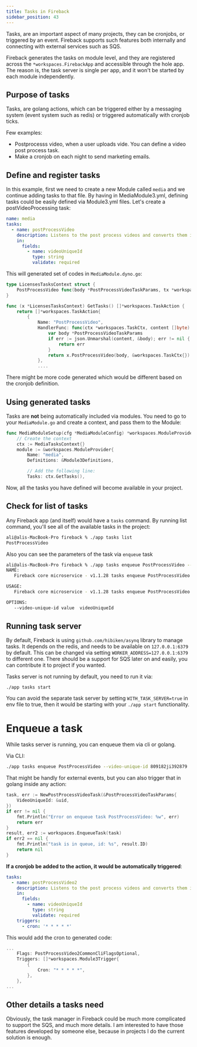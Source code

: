 ```yaml
---
title: Tasks in Fireback
sidebar_position: 43
---
```


Tasks, are an important aspect of many projects, they can be cronjobs, or triggered
by an event. Fireback supports such features both internally and connecting with external
services such as SQS.

Fireback generates the tasks on module level, and they are registered across the `*workspaces.FirebackApp`
and accessible through the hole app. The reason is, the task server is single per app, 
and it won't be started by each module independently.

## Purpose of tasks

Tasks, are golang actions, which can be triggered either by a messaging system (event system such as redis) or
triggered automatically with cronjob ticks.

Few examples:

- Postprocesss video, when a user uploads vide. You can define a video post process task.
- Make a cronjob on each night to send marketing emails.

## Define and register tasks

In this example, first we need to create a new Module called `media` and we continue adding tasks
to that file.
By having in MediaModule3.yml, defining tasks could be easily defined via Module3.yml files.
Let's create a postVideoProcessing task:

```yaml
name: media
tasks:
  - name: postProcessVideo
    description: Listens to the post process videos and converts them into different sizes
    in:
      fields:
        - name: videoUniqueId
          type: string
          validate: required
```

This will generated set of codes in `MediaModule.dyno.go`: 

```go
type LicensesTasksContext struct {
	PostProcessVideo func(body *PostProcessVideoTaskParams, tx *workspaces.TaskCtx) error
}

func (x *LicensesTasksContext) GetTasks() []*workspaces.TaskAction {
	return []*workspaces.TaskAction{
		{
			Name: "PostProcessVideo",
			HandlerFunc: func(ctx *workspaces.TaskCtx, content []byte) error {
				var body *PostProcessVideoTaskParams
				if err := json.Unmarshal(content, &body); err != nil {
					return err
				}
				return x.PostProcessVideo(body, &workspaces.TaskCtx{})
			},
            ....
```

There might be more code generated which would be different based on the cronjob definition.

## Using generated tasks

Tasks are **not** being automatically included via modules. You need to go to your `MediaModule.go` and create
a context, and pass them to the Module:

```go
func MediaModuleSetup(cfg *MediaModuleConfig) *workspaces.ModuleProvider {
	// Create the context
	ctx := MediaTasksContext{}
	module := &workspaces.ModuleProvider{
		Name: "media",
        Definitions: &Module3Definitions,

		// Add the following line:
		Tasks: ctx.GetTasks(),
```

Now, all the tasks you have defined will become available in your project.

## Check for list of tasks

Any Fireback app (and itself) would have a `tasks` command. By running list command, you'll see all of the
available tasks in the project:

```bash
ali@alis-MacBook-Pro fireback % ./app tasks list
PostProcessVideo
```

Also you can see the parameters of the task via `enqueue` task

```bash
ali@alis-MacBook-Pro fireback % ./app tasks enqueue PostProcessVideo --help
NAME:
   Fireback core microservice - v1.1.28 tasks enqueue PostProcessVideo - 

USAGE:
   Fireback core microservice - v1.1.28 tasks enqueue PostProcessVideo [command options] [arguments...]

OPTIONS:
   --video-unique-id value  videoUniqueId
```

## Running task server

By default, Fireback is using `github.com/hibiken/asynq` library to manage tasks.
It depends on the redis, and needs to be available on `127.0.0.1:6379` by default.
This can be changed via setting `WORKER_ADDRESS=127.0.0.1:6379` to different one.
There should be a support for SQS later on and easily, you can contribute it to project if you wanted.

Tasks server is not running by default, you need to run it via:

```
./app tasks start
```

You can avoid the separate task server by setting `WITH_TASK_SERVER=true` in env file to true,
then it would be starting with your `./app start` functionality.

# Enqueue a task

While tasks server is running, you can enqueue them via cli or golang.

Via CLI:

```bash
./app tasks enqueue PostProcessVideo --video-unique-id 809182ji392879
```

That might be handly for external events, but you can also trigger that in golang inside any action:

```go
task, err := NewPostProcessVideoTask(&PostProcessVideoTaskParams{
    VideoUniqueId: &uid,
})
if err != nil {
    fmt.Println("Error on enqueue task PostProcessVideo: %w", err)
    return err
}
result, err2 := workspaces.EnqueueTask(task)
if err2 == nil {
    fmt.Println("task is in queue, id: %s", result.ID)
    return nil
}
```

**If a cronjob be added to the action, it would be automatically triggered**:

```yaml
tasks:
  - name: postProcessVideo2
    description: Listens to the post process videos and converts them into different sizes
    in:
      fields:
        - name: videoUniqueId
          type: string
          validate: required
    triggers:
      - cron: '* * * * *'
```

This would add the cron to generated code:

```go
...
    Flags: PostProcessVideo2CommonCliFlagsOptional,
    Triggers: []*workspaces.Module3Trigger{
        {
            Cron: "* * * * *",
        },
    },
...
```

## Other details a tasks need

Obviously, the task manager in Fireback could be much more complicated to support the SQS,
and much more details. I am interested to have those features developed by someone else,
because in projects I do the current solution is enough.